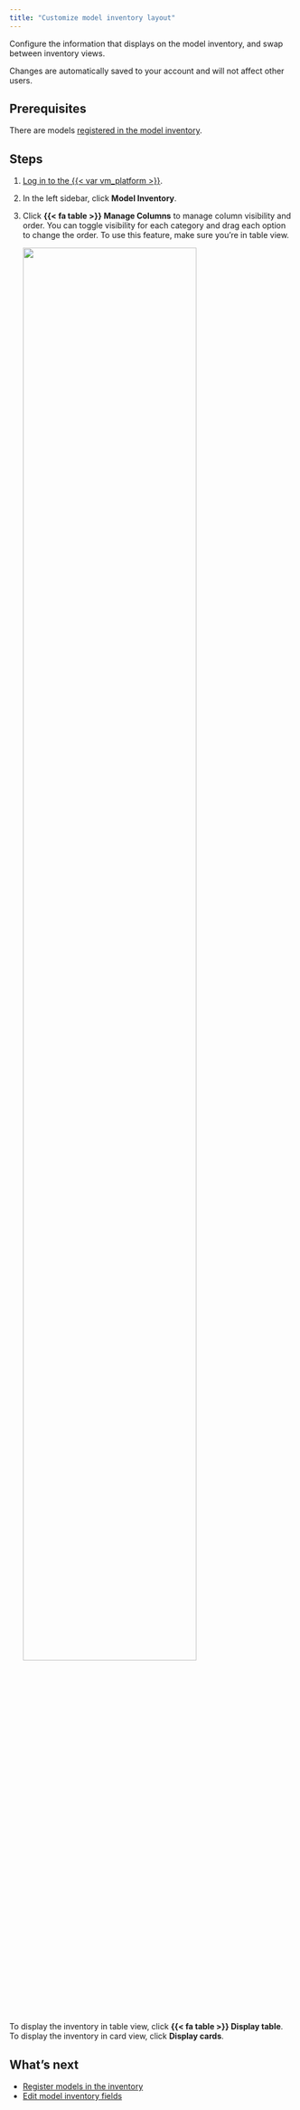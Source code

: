```yaml
---
title: "Customize model inventory layout"
---
```


Configure the information that displays on the model inventory, and swap between inventory views. 

:::{.callout-tip appearance="minimal"}
Changes are automatically saved to your account and will not affect other users.
:::

## Prerequisites

There are models [registered in the model inventory](register-models-in-model-inventory.qmd).

## Steps

1. [Log in to the {{< var vm_platform >}}]({{< var vm_url >}}).

2. In the left sidebar, click **Model Inventory**.

3. Click **{{< fa table >}} Manage Columns** to manage column visibility and order. You can toggle visibility for each category and drag each option to change the order. To use this feature, make sure you're in table view.


   ![](manage-columns-demo.gif){width=80% fig-alt="An animation that shows how to manage columns in the model inventory."}



:::{.callout-tip appearance="minimal"}
To display the inventory in table view, click **{{< fa table >}} Display table**. To display the inventory in card view, click **Display cards**.
:::



## What's next

- [Register models in the inventory](register-models-in-model-inventory.qmd)
- [Edit model inventory fields](edit-model-inventory-fields.qmd)
